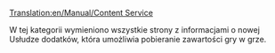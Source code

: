 [[Translation:en/Manual/Content Service]]


W tej kategorii wymieniono wszystkie strony z informacjami o nowej Usłudze dodatków, która umożliwia pobieranie zawartości gry w grze.